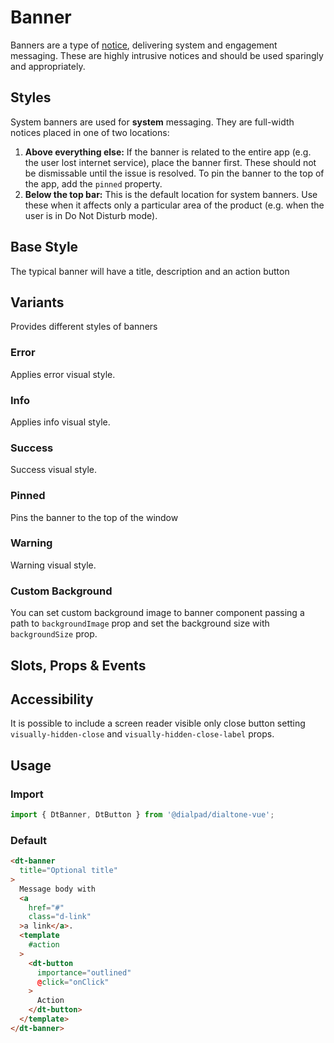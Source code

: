 
<Meta of={BannerStories}/>

# Banner

<Subtitle>
  Banners are a type of <a href="/?path=/docs/components-notice--default">notice</a>, delivering system and engagement
  messaging.
  These are highly intrusive notices and should be used sparingly and appropriately.
</Subtitle>

## Styles

System banners are used for **system** messaging. They are full-width notices placed in one of two locations:

1. **Above everything else:** If the banner is related to the entire app (e.g. the user lost internet service),
place the banner first. These should not be dismissable until the issue is resolved. To pin the banner to the top of
the app, add the `pinned` property.
2. **Below the top bar:** This is the default location for system banners. Use these when it affects only a particular
area of the product (e.g. when the user is in Do Not Disturb mode).

## Base Style

The typical banner will have a title, description and an action button

<Canvas>
  <Story of={BannerStories.Default} />
</Canvas>

## Variants

Provides different styles of banners

### Error

Applies error visual style.

<Canvas>
  <Story of={BannerStories.Error} />
</Canvas>

### Info

Applies info visual style.

<Canvas>
  <Story of={BannerStories.Info} />
</Canvas>

### Success

Success visual style.

<Canvas>
  <Story of={BannerStories.Success} />
</Canvas>

### Pinned

Pins the banner to the top of the window

<Canvas>
  <Story of={BannerStories.Pinned} />
</Canvas>

### Warning

Warning visual style.

<Canvas>
  <Story of={BannerStories.Warning} />
</Canvas>

### Custom Background

You can set custom background image to banner component passing a path to `backgroundImage` prop
and set the background size with `backgroundSize` prop.

## Slots, Props & Events

<Controls />

## Accessibility

It is possible to include a screen reader visible only close button setting `visually-hidden-close`
and `visually-hidden-close-label` props.

## Usage

### Import

```js
import { DtBanner, DtButton } from '@dialpad/dialtone-vue';
```

### Default

```html
<dt-banner
  title="Optional title"
>
  Message body with
  <a
    href="#"
    class="d-link"
  >a link</a>.
  <template
    #action
  >
    <dt-button
      importance="outlined"
      @click="onClick"
    >
      Action
    </dt-button>
  </template>
</dt-banner>
```
